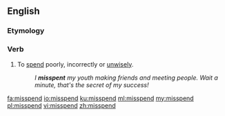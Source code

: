 ==English==

===Etymology===
{{prefix|mis|spend|lang=en}}

===Verb===
{{en-verb|misspends|misspending|misspent|misspent}}

#To [[spend]] poorly, incorrectly or [[unwisely]].
#:''I '''misspent''' my youth making friends and meeting people.  Wait a minute, that's the secret of my success!''

[[fa:misspend]]
[[io:misspend]]
[[ku:misspend]]
[[ml:misspend]]
[[my:misspend]]
[[pl:misspend]]
[[vi:misspend]]
[[zh:misspend]]